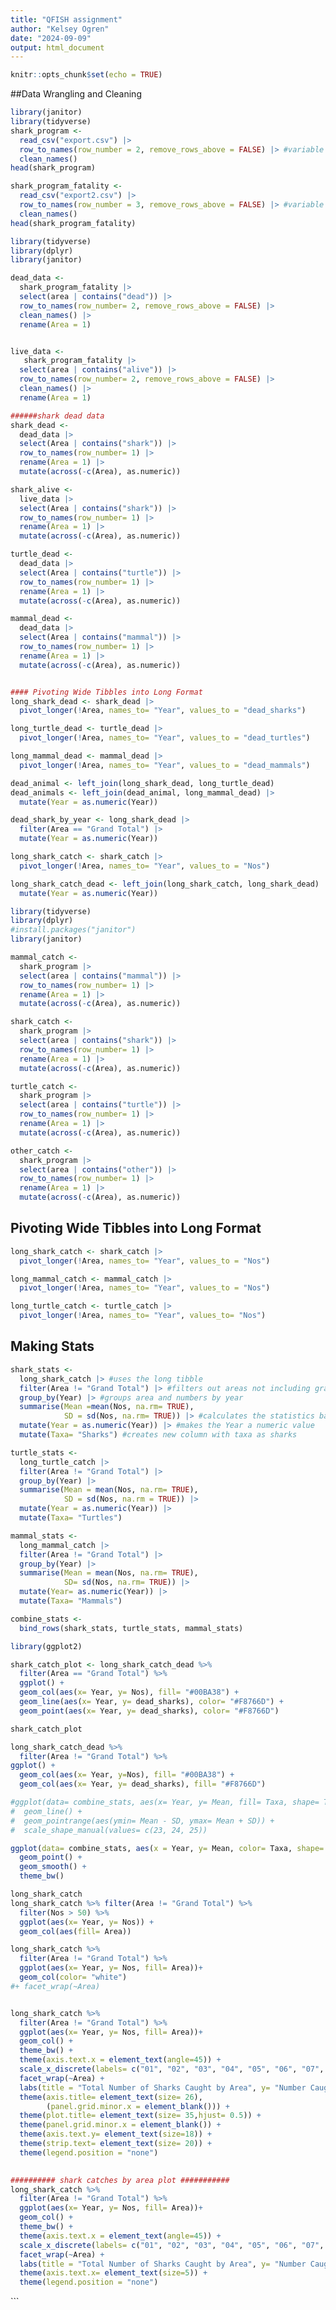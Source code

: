 ```yaml
---
title: "QFISH assignment"
author: "Kelsey Ogren"
date: "2024-09-09"
output: html_document
---
```


```r
knitr::opts_chunk$set(echo = TRUE)
```


##Data Wrangling and Cleaning

```r
library(janitor)
library(tidyverse)
shark_program <-
  read_csv("export.csv") |>
  row_to_names(row_number = 2, remove_rows_above = FALSE) |> #variable names are meaningless, so change by instructing 'row_to_names' function to put row number 2 as the name
  clean_names() 
head(shark_program)

shark_program_fatality <-
  read_csv("export2.csv") |>
  row_to_names(row_number = 3, remove_rows_above = FALSE) |> #variable names are meaningless, so change by instructing 'row_to_names' function to put row number 2 as the name
  clean_names() 
head(shark_program_fatality)

```

```r
library(tidyverse)
library(dplyr)
library(janitor)

dead_data <-
  shark_program_fatality |>
  select(area | contains("dead")) |>
  row_to_names(row_number= 2, remove_rows_above = FALSE) |>
  clean_names() |>
  rename(Area = 1)


live_data <-
   shark_program_fatality |>
  select(area | contains("alive")) |>
  row_to_names(row_number= 2, remove_rows_above = FALSE) |>
  clean_names() |>
  rename(Area = 1)

######shark dead data
shark_dead <- 
  dead_data |>
  select(Area | contains("shark")) |>
  row_to_names(row_number= 1) |>
  rename(Area = 1) |>
  mutate(across(-c(Area), as.numeric))

shark_alive <-
  live_data |>
  select(Area | contains("shark")) |>
  row_to_names(row_number= 1) |>
  rename(Area = 1) |>
  mutate(across(-c(Area), as.numeric))

turtle_dead <- 
  dead_data |>
  select(Area | contains("turtle")) |>
  row_to_names(row_number= 1) |>
  rename(Area = 1) |>
  mutate(across(-c(Area), as.numeric))

mammal_dead <-
  dead_data |>
  select(Area | contains("mammal")) |>
  row_to_names(row_number= 1) |>
  rename(Area = 1) |>
  mutate(across(-c(Area), as.numeric))


#### Pivoting Wide Tibbles into Long Format
long_shark_dead <- shark_dead |> 
  pivot_longer(!Area, names_to= "Year", values_to = "dead_sharks")

long_turtle_dead <- turtle_dead |> 
  pivot_longer(!Area, names_to= "Year", values_to = "dead_turtles")

long_mammal_dead <- mammal_dead |> 
  pivot_longer(!Area, names_to= "Year", values_to = "dead_mammals")

dead_animal <- left_join(long_shark_dead, long_turtle_dead)
dead_animals <- left_join(dead_animal, long_mammal_dead) |>
  mutate(Year = as.numeric(Year))

dead_shark_by_year <- long_shark_dead |>
  filter(Area == "Grand Total") |>
  mutate(Year = as.numeric(Year))

long_shark_catch <- shark_catch |> 
  pivot_longer(!Area, names_to= "Year", values_to = "Nos")

long_shark_catch_dead <- left_join(long_shark_catch, long_shark_dead) |>
  mutate(Year = as.numeric(Year))
```


```r
library(tidyverse)
library(dplyr)
#install.packages("janitor")
library(janitor)

mammal_catch <-
  shark_program |>
  select(area | contains("mammal")) |>
  row_to_names(row_number= 1) |>
  rename(Area = 1) |>
  mutate(across(-c(Area), as.numeric))

shark_catch <-
  shark_program |>
  select(area | contains("shark")) |>
  row_to_names(row_number= 1) |>
  rename(Area = 1) |>
  mutate(across(-c(Area), as.numeric))

turtle_catch <-
  shark_program |>
  select(area | contains("turtle")) |>
  row_to_names(row_number= 1) |>
  rename(Area = 1) |>
  mutate(across(-c(Area), as.numeric))

other_catch <-
  shark_program |>
  select(area | contains("other")) |>
  row_to_names(row_number= 1) |>
  rename(Area = 1) |>
  mutate(across(-c(Area), as.numeric))
```

## Pivoting Wide Tibbles into Long Format
```r
long_shark_catch <- shark_catch |> 
  pivot_longer(!Area, names_to= "Year", values_to = "Nos")

long_mammal_catch <- mammal_catch |>
  pivot_longer(!Area, names_to= "Year", values_to = "Nos")

long_turtle_catch <- turtle_catch |>
  pivot_longer(!Area, names_to= "Year", values_to= "Nos")
```

## Making Stats
```r
shark_stats <-
  long_shark_catch |> #uses the long tibble
  filter(Area != "Grand Total") |> #filters out areas not including grandtotal
  group_by(Year) |> #groups area and numbers by year
  summarise(Mean =mean(Nos, na.rm= TRUE),
            SD = sd(Nos, na.rm= TRUE)) |> #calculates the statistics based on the year groupings
  mutate(Year = as.numeric(Year)) |> #makes the Year a numeric value
  mutate(Taxa= "Sharks") #creates new column with taxa as sharks

turtle_stats <-
  long_turtle_catch |>
  filter(Area != "Grand Total") |>
  group_by(Year) |>
  summarise(Mean = mean(Nos, na.rm= TRUE), 
            SD = sd(Nos, na.rm = TRUE)) |>
  mutate(Year = as.numeric(Year)) |>
  mutate(Taxa= "Turtles")

mammal_stats <-
  long_mammal_catch |>
  filter(Area != "Grand Total") |>
  group_by(Year) |>
  summarise(Mean = mean(Nos, na.rm= TRUE),
            SD= sd(Nos, na.rm= TRUE)) |>
  mutate(Year= as.numeric(Year)) |>
  mutate(Taxa= "Mammals")

combine_stats <-
  bind_rows(shark_stats, turtle_stats, mammal_stats)
```


```r
library(ggplot2)

shark_catch_plot <- long_shark_catch_dead %>%
  filter(Area == "Grand Total") %>%
  ggplot() +
  geom_col(aes(x= Year, y= Nos), fill= "#00BA38") +
  geom_line(aes(x= Year, y= dead_sharks), color= "#F8766D") +
  geom_point(aes(x= Year, y= dead_sharks), color= "#F8766D")

shark_catch_plot

long_shark_catch_dead %>%
  filter(Area != "Grand Total") %>%
ggplot() +
  geom_col(aes(x= Year, y=Nos), fill= "#00BA38") +
  geom_col(aes(x= Year, y= dead_sharks), fill= "#F8766D")

#ggplot(data= combine_stats, aes(x= Year, y= Mean, fill= Taxa, shape= Taxa), color= "black") +
#  geom_line() +
#  geom_pointrange(aes(ymin= Mean - SD, ymax= Mean + SD)) +
#  scale_shape_manual(values= c(23, 24, 25))

ggplot(data= combine_stats, aes(x = Year, y= Mean, color= Taxa, shape= Taxa)) +
  geom_point() +
  geom_smooth() +
  theme_bw()
```



```r
long_shark_catch
long_shark_catch %>% filter(Area != "Grand Total") %>%
  filter(Nos > 50) %>%
  ggplot(aes(x= Year, y= Nos)) +
  geom_col(aes(fill= Area))

long_shark_catch %>% 
  filter(Area != "Grand Total") %>%
  ggplot(aes(x= Year, y= Nos, fill= Area))+
  geom_col(color= "white") 
#+ facet_wrap(~Area)


long_shark_catch %>% 
  filter(Area != "Grand Total") %>%
  ggplot(aes(x= Year, y= Nos, fill= Area))+
  geom_col() +
  theme_bw() +
  theme(axis.text.x = element_text(angle=45)) +
  scale_x_discrete(labels= c("01", "02", "03", "04", "05", "06", "07", "08", "09", "10", "11", "12", "13", "14", "15", "16", "17", "18", "19", "20", "21", "22", "23", "24")) +
  facet_wrap(~Area) +
  labs(title = "Total Number of Sharks Caught by Area", y= "Number Caught") +
  theme(axis.title= element_text(size= 26), 
        (panel.grid.minor.x = element_blank())) +
  theme(plot.title= element_text(size= 35,hjust= 0.5)) +
  theme(panel.grid.minor.x = element_blank()) +
  theme(axis.text.y= element_text(size=18)) +
  theme(strip.text= element_text(size= 20)) +
  theme(legend.position = "none")
  
```

```r
########## shark catches by area plot ###########
long_shark_catch %>% 
  filter(Area != "Grand Total") %>%
  ggplot(aes(x= Year, y= Nos, fill= Area))+
  geom_col() +
  theme_bw() +
  theme(axis.text.x = element_text(angle=45)) +
  scale_x_discrete(labels= c("01", "02", "03", "04", "05", "06", "07", "08", "09", "10", "11", "12", "13", "14", "15", "16", "17", "18", "19", "20", "21", "22", "23", "24")) +
  facet_wrap(~Area) +
  labs(title = "Total Number of Sharks Caught by Area", y= "Number Caught") +
  theme(axis.text.x= element_text(size=5)) +
  theme(legend.position = "none")
```
```